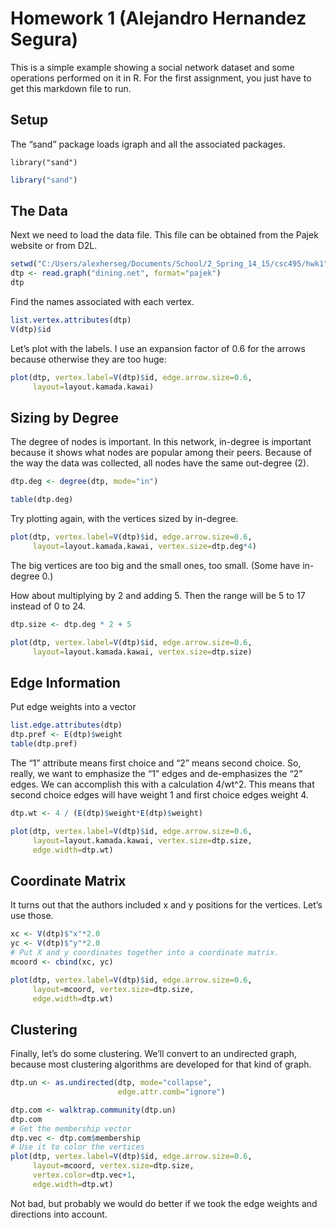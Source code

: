 Homework 1 (Alejandro Hernandez Segura)
========================================================

This is a simple example showing a social network dataset and some
operations performed on it in R. For the first assignment, you just have to get this markdown file to run.

Setup
--------------------------------------------------------

The "sand" package loads igraph and all the associated packages.

```
library("sand")
```

```r
library("sand")
```

The Data
-----------------------------------------------

Next we need to load the data file. This file can be obtained from the
Pajek website or from D2L.

```r
setwd("C:/Users/alexherseg/Documents/School/2_Spring_14_15/csc495/hwk1")
dtp <- read.graph("dining.net", format="pajek")
dtp
```

Find the names associated with each vertex.

```r
list.vertex.attributes(dtp)
V(dtp)$id
```

Let's plot with the labels. I use an expansion factor of 0.6 for the arrows because otherwise they are too huge:


```r
plot(dtp, vertex.label=V(dtp)$id, edge.arrow.size=0.6, 
     layout=layout.kamada.kawai)
```

Sizing by Degree
---------------------------------------------

The degree of nodes is important. In this network, in-degree is important because it shows what nodes are popular among their peers. Because of the way the data was collected, all nodes have the same out-degree (2).

```r
dtp.deg <- degree(dtp, mode="in")

table(dtp.deg)

```

Try plotting again, with the vertices sized by in-degree. 

```r
plot(dtp, vertex.label=V(dtp)$id, edge.arrow.size=0.6, 
     layout=layout.kamada.kawai, vertex.size=dtp.deg*4)
```

The big vertices are too big and the small ones, too small. (Some have in-degree 0.)

How about multiplying by 2 and adding 5. Then the range will be 5 to 17 instead of 0 to 24.

```r
dtp.size <- dtp.deg * 2 + 5

plot(dtp, vertex.label=V(dtp)$id, edge.arrow.size=0.6, 
     layout=layout.kamada.kawai, vertex.size=dtp.size)
```

Edge Information
--------------------------------------------
Put edge weights into a vector

```r
list.edge.attributes(dtp)
dtp.pref <- E(dtp)$weight
table(dtp.pref)
```

The "1" attribute means first choice and "2" means second choice. So, really, we want to emphasize the "1" edges and de-emphasizes the "2" edges. We can accomplish this with a calculation 4/wt^2. This means that second choice edges will have weight 1 and first choice edges weight 4.

```r
dtp.wt <- 4 / (E(dtp)$weight*E(dtp)$weight)

plot(dtp, vertex.label=V(dtp)$id, edge.arrow.size=0.6, 
     layout=layout.kamada.kawai, vertex.size=dtp.size,
     edge.width=dtp.wt)
```

Coordinate Matrix
-------------------------------------------

It turns out that the authors included x and y positions for the vertices. Let's use those. 

```r
xc <- V(dtp)$"x"*2.0
yc <- V(dtp)$"y"*2.0
# Put X and y coordinates together into a coordinate matrix.
mcoord <- cbind(xc, yc)

plot(dtp, vertex.label=V(dtp)$id, edge.arrow.size=0.6, 
     layout=mcoord, vertex.size=dtp.size,
     edge.width=dtp.wt)
```
Clustering
------------------------------------------------

Finally, let's do some clustering. We'll convert to an undirected graph, because most clustering algorithms are developed for that kind of graph.

```r
dtp.un <- as.undirected(dtp, mode="collapse", 
                        edge.attr.comb="ignore")

dtp.com <- walktrap.community(dtp.un)
dtp.com
# Get the membership vector
dtp.vec <- dtp.com$membership
# Use it to color the vertices
plot(dtp, vertex.label=V(dtp)$id, edge.arrow.size=0.6, 
     layout=mcoord, vertex.size=dtp.size,
     vertex.color=dtp.vec+1,
     edge.width=dtp.wt)
```

Not bad, but probably we would do better if we took the edge weights and directions into account. 
